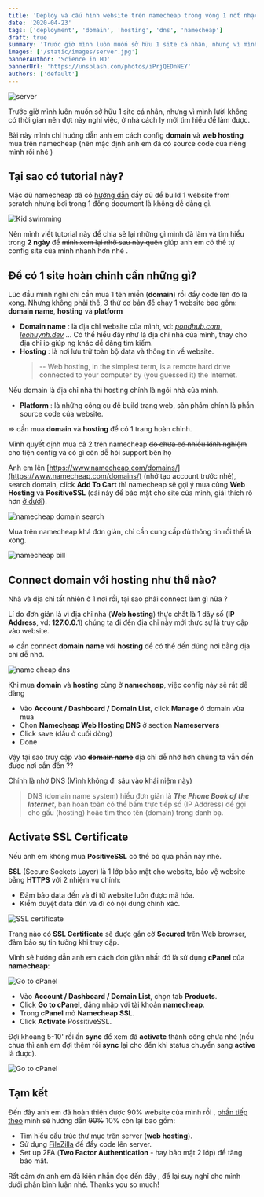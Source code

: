 ```yaml
---
title: 'Deploy và cấu hình website trên namecheap trong vòng 1 nốt nhạc [Part 1]'
date: '2020-04-23'
tags: ['deployment', 'domain', 'hosting', 'dns', 'namecheap']
draft: true
summary: 'Trước giờ mình luôn muốn sở hữu 1 site cá nhân, nhưng vì mình không có thời gian nên đợt này nghỉ việc, ở nhà cách ly mới tìm hiểu để làm được...'
images: ['/static/images/server.jpg']
bannerAuthor: 'Science in HD'
bannerUrl: 'https://unsplash.com/photos/iPrjQEDnNEY'
authors: ['default']
---
```



![server](/static/images/server.jpg)

Trước giờ mình luôn muốn sở hữu 1 site cá nhân, nhưng vì mình ~~lười~~ không có thời gian nên đợt này nghỉ việc, ở nhà cách ly mới tìm hiểu để làm được.

Bài này mình chỉ hướng dẫn anh em cách config **domain** và **web hosting** mua trên namecheap (nên mặc định anh em đã có source code của riêng mình rồi nhé <Twemoji emoji="smiling-face-with-sunglasses" />)

## Tại sao có tutorial này?

Mặc dù namecheap đã có [hướng dẫn](https://www.namecheap.com/resource-center/tutorials/building-your-first-website/) đầy đủ để build 1 website from scratch nhưng bơi <Twemoji emoji="man-swimming" /> trong 1 đống document là không dễ dàng gì.

![Kid swimming](/static/images/swim.gif)

Nên mình viết tutorial này để chia sẻ lại những gì mình đã làm và tìm hiểu trong **2 ngày** để ~~mình xem lại nhỡ sau này quên~~ giúp anh em có thể tự config site của mình nhanh hơn nhé <Twemoji emoji="beaming-face-with-smiling-eyes" />.

## Để có 1 site hoàn chỉnh cần những gì?

Lúc đầu mình nghĩ chỉ cần mua 1 tên miền (**domain**) rồi đẩy code lên đó là xong. Nhưng không phải thế, 3 thứ cơ bản để chạy 1 website bao gồm: **domain name**, **hosting** và **platform**

- **Domain name** <Twemoji emoji="magnifying-glass-tilted-right" />: là địa chỉ website của mình, vd: _[pondhub.com](http://www.thepondhub.com/)_, _[leohuynh.dev](https://leohuynh.dev)_ ... Có thể hiểu đây như là địa chỉ nhà của mình, thay cho địa chỉ ip giúp ng khác dễ dàng tìm kiếm.
- **Hosting** <Twemoji emoji="house" />: là nơi lưu trữ toàn bộ data và thông tin về website.
  > -- Web hosting, in the simplest term, is a remote hard drive connected to your computer by (you guessed it) the Internet.

Nếu domain là địa chỉ nhà thì hosting chính là ngôi nhà của mình.

- **Platform** <Twemoji emoji="laptop" />: là những công cụ để build trang web, sản phẩm chính là phần source code của website.

=> cần mua **domain** và **hosting** để có 1 trang hoàn chỉnh.

Mình quyết định mua cả 2 trên namecheap ~~do chưa có nhiều kinh nghiệm~~ cho tiện config và có gì còn dễ hỏi support bên họ <Twemoji emoji="beaming-face-with-smiling-eyes" />

Anh em lên [https://www.namecheap.com/domains/](https://www.namecheap.com/domains/) (nhớ tạo account trước nhé), search domain, click **Add To Cart** thì namecheap sẽ gợi ý mua cùng **Web Hosting** và **PositiveSSL** (cái này để bảo mật cho site của mình, giải thích rõ hơn [ở dưới](#activate-ssl-certificate)).

![namecheap domain search](/static/images/namecheap1.png)

Mua trên namecheap khá đơn giản, chỉ cần cung cấp đủ thông tin rồi <Twemoji emoji="money-with-wings" /><Twemoji emoji="money-with-wings" /><Twemoji emoji="money-with-wings" /> thế là xong.

![namecheap bill](/static/images/bill.png)

## Connect domain với hosting như thế nào?

Nhà và địa chỉ tất nhiên ở 1 nơi rồi, tại sao phải connect làm gì nữa <Twemoji emoji="eyes" />?

Lí do đơn giản là vì địa chỉ nhà (**Web hosting**) thực chất là 1 dãy số (**IP Address**, vd: **127.0.0.1**) chúng ta đi đến địa chỉ này mới thực sự là truy cập vào website.

=> cần connect **domain name** với **hosting** để có thể đến đúng nơi bằng địa chỉ dễ nhớ.

![name cheap dns](/static/images/dns.jpg)

Khi mua **domain** và **hosting** cùng ở **namecheap**, việc config này sẽ rất dễ dàng

- Vào **Account / Dashboard / Domain List**, click **Manage** ở domain vừa mua
- Chọn **Namecheap Web Hosting DNS** ở section **Nameservers**
- Click save (dấu <Twemoji emoji="check-mark-button" /> ở cuối dòng)
- Done

Vậy tại sao truy cập vào ~~**domain name**~~ địa chỉ dễ nhớ hơn chúng ta vẫn đến được nơi cần đến <Twemoji emoji="eyes" />??

Chính là nhờ DNS (Mình không đi sâu vào khái niệm này)

> DNS (domain name system) hiểu đơn giản là **_The Phone Book of the Internet_**, bạn hoàn toàn có thể bấm trực tiếp số (IP Address) để gọi cho gấu (hosting) hoặc tìm theo tên (domain) trong danh bạ.

## Activate SSL Certificate

Nếu anh em không mua **PositiveSSL** có thể bỏ qua phần này nhé.

**SSL** (Secure Sockets Layer) là 1 lớp bảo mật cho website, bảo vệ website bằng **HTTPS** với 2 nhiệm vụ chính:

- Đảm bảo data đến và đi từ website luôn được mã hóa.
- Kiểm duyệt data đến và đi có nội dung chính xác.

![SSL certificate](/static/images/https.png)

Trang nào có **SSL Certificate** sẽ được gắn cờ **Secured** trên Web browser, đảm bảo sự tin tưởng khi truy cập.

Mình sẽ hướng dẫn anh em cách đơn giản nhất đó là sử dụng **cPanel** của **namecheap**:

![Go to cPanel](/static/images/cpanel.png)

- Vào **Account / Dashboard / Domain List**, chọn tab **Products**.
- Click **Go to cPanel**, đăng nhập với tài khoản **namecheap**.
- Trong **cPanel** mở **Namecheap SSL**.
- Click **Activate** PossitiveSSL.

Đợi khoảng 5-10' rồi ấn **sync** để xem đã **activate** thành công chưa nhé (nếu chưa thì anh em đợi thêm rồi **sync** lại cho đến khi status chuyển sang **active** là được).

![Go to cPanel](/static/images/cpanel3.png)

## Tạm kết

Đến đây anh em đã hoàn thiện được 90% website của mình rồi <Twemoji emoji="astonished-face" />, [phần tiếp theo](/blog/deploy-and-config-website-on-namecheap-part-2) mình sẽ hướng dẫn ~~90%~~ 10% còn lại <Twemoji emoji="smiling-face-with-tear" /> bao gồm:

- Tìm hiểu cấu trúc thư mục trên server (**web hosting**).
- Sử dụng [FileZilla](https://filezilla-project.org/) để đẩy code lên server.
- Set up 2FA (**Two Factor Authentication** - hay bảo mật 2 lớp) để tăng bảo mật.

Rất cảm ơn anh em đã kiên nhẫn đọc đến đây <Twemoji emoji="folded-hands" />, để lại suy nghĩ cho mình dưới phần bình luận nhé. Thanks you so much!
